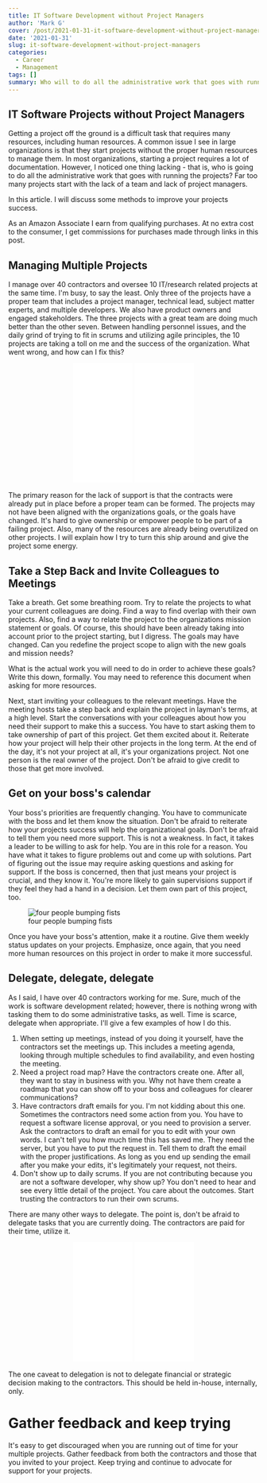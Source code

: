 ```yaml
---
title: IT Software Development without Project Managers
author: 'Mark G'
cover: /post/2021-01-31-it-software-development-without-project-managers.en_files/delegate-1971162_640.jpg
date: '2021-01-31'
slug: it-software-development-without-project-managers
categories:
  - Career
  - Management
tags: []
summary: Who will to do all the administrative work that goes with running projects? Far too many projects start with the lack of a team and lack of project managers.
---
```


## IT Software Projects without Project Managers

Getting a project off the ground is a difficult task that requires many resources, including human resources. A common issue I see in large organizations is that they start projects without the proper human resources to manage them. In most organizations, starting a project requires a lot of documentation. However, I noticed one thing lacking - that is, who is going to do all the administrative work that goes with running the projects? Far too many projects start with the lack of a team and lack of project managers.

In this article. I will discuss some methods to improve your projects success.

<p id="border_1">As an Amazon Associate I earn from qualifying purchases. At no extra cost to the consumer, I get commissions for purchases made through links in this post.</p>

## Managing Multiple Projects

I manage over 40 contractors and oversee 10 IT/research related projects at the same time. I&#39;m busy, to say the least. Only three of the projects have a proper team that includes a project manager, technical lead, subject matter experts, and multiple developers. We also have product owners and engaged stakeholders. The three projects with a great team are doing much better than the other seven. Between handling personnel issues, and the daily grind of trying to fit in scrums and utilizing agile principles, the 10 projects are taking a toll on me and the success of the organization. What went wrong, and how can I fix this?

<p align="center"><iframe style="width:120px;height:240px;" marginwidth="0" marginheight="0" scrolling="no" frameborder="0" src="//ws-na.amazon-adsystem.com/widgets/q?ServiceVersion=20070822&OneJS=1&Operation=GetAdHtml&MarketPlace=US&source=ac&ref=qf_sp_asin_til&ad_type=product_link&tracking_id=hatro-20&marketplace=amazon&amp;region=US&placement=1628251840&asins=1628251840&linkId=0112ceee4e82329a4496a691cd7af5d0&show_border=true&link_opens_in_new_window=true&price_color=333333&title_color=0066c0&bg_color=ffffff">
    </iframe><iframe style="width:120px;height:240px;" marginwidth="0" marginheight="0" scrolling="no" frameborder="0" src="//ws-na.amazon-adsystem.com/widgets/q?ServiceVersion=20070822&OneJS=1&Operation=GetAdHtml&MarketPlace=US&source=ac&ref=qf_sp_asin_til&ad_type=product_link&tracking_id=hatro-20&marketplace=amazon&amp;region=US&placement=1783001003&asins=1783001003&linkId=f78dfee8fd15697797f8cd75cd9e40f9&show_border=true&link_opens_in_new_window=true&price_color=333333&title_color=0066c0&bg_color=ffffff">
    </iframe></p>
    

The primary reason for the lack of support is that the contracts were already put in place before a proper team can be formed. The projects may not have been aligned with the organizations goals, or the goals have changed. It&#39;s hard to give ownership or empower people to be part of a failing project. Also, many of the resources are already being overutilized on other projects. I will explain how I try to turn this ship around and give the project some energy.

<!--adsense-->

## Take a Step Back and Invite Colleagues to Meetings

Take a breath. Get some breathing room. Try to relate the projects to what your current colleagues are doing. Find a way to find overlap with their own projects. Also, find a way to relate the project to the organizations mission statement or goals. Of course, this should have been already taking into account prior to the project starting, but I digress. The goals may have changed. Can you redefine the project scope to align with the new goals and mission needs?

What is the actual work you will need to do in order to achieve these goals? Write this down, formally. You may need to reference this document when asking for more resources.

Next, start inviting your colleagues to the relevant meetings. Have the meeting hosts take a step back and explain the project in layman&#39;s terms, at a high level. Start the conversations with your colleagues about how you need their support to make this a success. You have to start asking them to take ownership of part of this project. Get them excited about it. Reiterate how your project will help their other projects in the long term. At the end of the day, it&#39;s not your project at all, it&#39;s your organizations project. Not one person is the real owner of the project. Don&#39;t be afraid to give credit to those that get more involved.

## Get on your boss&#39;s calendar

Your boss&#39;s priorities are frequently changing. You have to communicate with the boss and let them know the situation. Don&#39;t be afraid to reiterate how your projects success will help the organizational goals. Don&#39;t be afraid to tell them you need more support. This is not a weakness. In fact, it takes a leader to be willing to ask for help. You are in this role for a reason. You have what it takes to figure problems out and come up with solutions. Part of figuring out the issue may require asking questions and asking for support. If the boss is concerned, then that just means your project is crucial, and they know it. You&#39;re more likely to gain supervisions support if they feel they had a hand in a decision. Let them own part of this project, too.

![four people bumping fists](/post/2021-01-31-it-software-development-without-project-managers.en_files/paper-3213924_640.jpg)

Once you have your boss&#39;s attention, make it a routine. Give them weekly status updates on your projects. Emphasize, once again, that you need more human resources on this project in order to make it more successful.

## Delegate, delegate, delegate

As I said, I have over 40 contractors working for me. Sure, much of the work is software development related; however, there is nothing wrong with tasking them to do some administrative tasks, as well. Time is scarce, delegate when appropriate. I&#39;ll give a few examples of how I do this.

1. When setting up meetings, instead of you doing it yourself, have the contractors set the meetings up. This includes a meeting agenda, looking through multiple schedules to find availability, and even hosting the meeting.
2. Need a project road map? Have the contractors create one. After all, they want to stay in business with you. Why not have them create a roadmap that you can show off to your boss and colleagues for clearer communications?
3. Have contractors draft emails for you. I&#39;m not kidding about this one. Sometimes the contractors need some action from you. You have to request a software license approval, or you need to provision a server. Ask the contractors to draft an email for you to edit with your own words. I can&#39;t tell you how much time this has saved me. They need the server, but you have to put the request in. Tell them to draft the email with the proper justifications. As long as you end up sending the email after you make your edits, it&#39;s legitimately your request, not theirs.
4. Don&#39;t show up to daily scrums. If you are not contributing because you are not a software developer, why show up? You don&#39;t need to hear and see every little detail of the project. You care about the outcomes. Start trusting the contractors to run their own scrums.

There are many other ways to delegate. The point is, don&#39;t be afraid to delegate tasks that you are currently doing. The contractors are paid for their time, utilize it.

<p align="center"><iframe style="width:120px;height:240px;" marginwidth="0" marginheight="0" scrolling="no" frameborder="0" src="//ws-na.amazon-adsystem.com/widgets/q?ServiceVersion=20070822&OneJS=1&Operation=GetAdHtml&MarketPlace=US&source=ac&ref=qf_sp_asin_til&ad_type=product_link&tracking_id=hatro-20&marketplace=amazon&amp;region=US&placement=1884956327&asins=1884956327&linkId=3c218600ae0c12c24a0cc2adbaa62c4f&show_border=true&link_opens_in_new_window=true&price_color=333333&title_color=0066c0&bg_color=ffffff">
    </iframe><iframe style="width:120px;height:240px;" marginwidth="0" marginheight="0" scrolling="no" frameborder="0" src="//ws-na.amazon-adsystem.com/widgets/q?ServiceVersion=20070822&OneJS=1&Operation=GetAdHtml&MarketPlace=US&source=ac&ref=qf_sp_asin_til&ad_type=product_link&tracking_id=hatro-20&marketplace=amazon&amp;region=US&placement=B00UVXZCPO&asins=B00UVXZCPO&linkId=43901c5caf0eda0a96222ef182dd35c0&show_border=true&link_opens_in_new_window=true&price_color=333333&title_color=0066c0&bg_color=ffffff">
    </iframe></p>

The one caveat to delegation is not to delegate financial or strategic decision making to the contractors. This should be held in-house, internally, only.

# Gather feedback and keep trying

It&#39;s easy to get discouraged when you are running out of time for your multiple projects. Gather feedback from both the contractors and those that you invited to your project. Keep trying and continue to advocate for support for your projects.